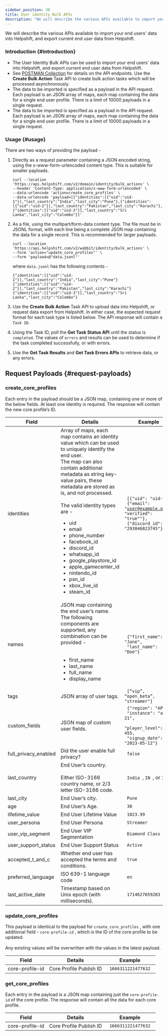 ```yaml
---
sidebar_position: 30
title: User identity Bulk APIs
description: "We will describe the various APIs available to import your end users' data into Helpshift, and export current end user data from Helpshift."
---
```



<Intro>
We will describe the various APIs available to import your end users' data into Helpshift, and export current end user data from Helpshift.
</Intro>

### Introduction {#introduction}

- The User Identity Bulk APIs can be used to import your end users' data into Helpshift, and export current end user data from Helpshift.
- See [POSTMAN Collection](https://www.postman.com/helpshift) for details on the API endpoints. Use the **Create Bulk Action** Task API to create bulk
  action tasks which will be processed asynchronously.
- The data to be imported is specified as a payload in the API request. Each payload is an JSON array of maps, each map containing the data for a
  single end user profile. There is a limit of 10000 payloads in a single request.
- The data to be imported is specified as a payload in the API request. Each payload is an JSON array of maps, each map containing the data for a
  single end user profile. There is a limit of 10000 payloads in a single request.

  
### Usage {#usage}

There are two ways of providing the payload -

1. Directly as a request parameter containing a JSON encoded string, using the x-www-form-urlencoded content type. This is suitable for smaller payloads.
   
   ```text
   curl --location 'https://api.helpshift.com/v2/domain/identity/bulk_actions' \
   --header 'Content-Type: application/x-www-form-urlencoded' \
   --data-urlencode 'action=create_core_profiles' \
   --data-urlencode 'payload=[{"identities":[{"uid":"uid-1"}],"last_country":"India","last_city":"Pune"},{"identities":[{"uid":"uid-2"}],"last_country":"Pakistan","last_city":"Karachi"},
   {"identities":[{"uid":"uid-3"}],"last_country":"Sri Lanka","last_city":"Colombo"}]'
   ```
2. As a file, using the multipart/form-data content type. The file must be in JSONL format, with each line being a complete JSON map containing the data for
   a single record. This is recommended for larger payloads.
   
   ```text
   curl --location 'https://api.helpshift.com/v2/wabbit/identity/bulk_actions' \
   --form 'action="update_core_profiles"' \
   --form 'payload=@"data.jsonl"'
   ```
   where `data.jsonl` has the following contents - 
   ```text
   {"identities":[{"uid":"uid-1"}],"last_country":"India","last_city":"Pune"}
   {"identities":[{"uid":"uid-2"}],"last_country":"Pakistan","last_city":"Karachi"}
   {"identities":[{"uid":"uid-3"}],"last_country":"Sri Lanka","last_city":"Colombo"}
   ```
3. Use the **Create Bulk Action** Task API to upload data into Helpshift, or request data export from Helpshift. In either case, the expected request format for each task type is listed below.
   The API response will contain a `Task ID`.
4. Using the Task ID, poll the **Get Task Status API** until the status is `completed`. The values of `errors` and results can be used to determine if the task completed successfully, or with errors.
5. Use the **Get Task Results** and **Get Task Errors APIs** to retrieve data, or any errors.

## Request Payloads {#request-payloads}


### create_core_profiles

Each entry in the payload should be a JSON map, containing one or more of the below fields. At least one identity is required. The response will contain the new core profile’s ID.

<div className="text-sm compact ">

| Field                 | Details                                                                                                                     | Example                           |
| --------------------- | ----------------------------------------------------------------------------------------------------------------------------------------------------------------------------------------------------------- | --------------------------------- |
| identities            | Array of maps, each map contains an identity value which can be used to uniquely identify the end user. <br /> The map can also contain additional metadata as string key-value pairs, these metadata are stored as is, and not processed. <br /> <br /> The valid identity types are - <br /> <ul><li>uid</li> <li>email</li> <li>phone_number</li> <li>facebook_id</li> <li>discord_id</li> <li>whatsapp_id</li> <li>google_playstore_id</li> <li>apple_gamecenter_id</li> <li>nintendo_id</li> <li>psn_id</li> <li>xbox_live_id</li> <li>steam_id</li> </ul> | <code> [{"uid": "uid-1"}, <br /> {"email": "user@example.org", "verified": "true""}, <br /> {"discord_id": "293846823745"}] </code> |
| names                 | JSON map containing the end user’s name. The following components are supported, any combination can be provided - <br /> <br /> <ul><li>first_name</li> <li>last_name</li> <li>full_name</li> <li>display_name</li> </ul> | <code> {"first_name": "Jane",<br /> "last_name": "Doe"} </code> |
| tags                  | JSON array of user tags. | <code> [“vip”, “open_beta”, "streamer"] </code>  |
| custom_fields         | JSON map of custom user fields.   | <code> {"region": "APAC",<br /> "instance": "apac-21",<br /> "player_level": 455,<br /> "signup_date": "2023-05-12"} </code> |
| full_privacy_enabled  | Did the user enable full privacy? | <code> false </code>   |
| last_country          | End User’s country. <br /><br /> Either ISO-3166 country name, or 2/3 letter ISO-3166 code. | <code> India </code>, <code>IN </code>, or <code>IND</code>  |
| last_city             | End User’s city.                                                                            | <code> Pune </code>                                          |
| age                   | End User’s Age.                                                                             | <code> 30 </code>                                            |
| lifetime_value        | End User Lifetime Value                                                                     | <code> 1023.99 </code>                                       |
| user_persona          | End User Persona                                                                            | <code> Streamer </code>                                      |
| user_vip_segment      | End User VIP Segmentation                                                                   | <code> Diamond Class </code>                                 |
| user_support_status   | End User Support Status                                                                     | <code> Active </code>                                        |
| accepted_t_and_c      | Whether end user has accepted the terms and conditions.                                     | <code> true </code>                                          |
| preferred_language    | ISO 639-1 language code                                                                     | <code> en </code>                                            |
| last_active_date      | Timestamp based on Unix epoch (with milliseconds).                                          | <code> 1714627659283 </code>                                 |

</div>


### update_core_profiles

This payload is identical to the payload for <code>create_core_profiles</code> , with one additional field - <code>core-profile-id</code> , which is the ID of the core profile to be updated.
<br /> <br />
Any existing values will be overwritten with the values in the latest payload.

<div className="text-sm compact ">

| Field                 | Details                                                                             | Example                           |
| --------------------- | ----------------------------------------------------------------------------------- | --------------------------------- |
| core-profile-id       | Core Profile Publish ID                                                             | <code> 1666311221477632 </code>   |

</div>

### get_core_profiles

Each entry in the payload is a JSON map containing just the <code>core-profile-id</code> of the core profile. The response will contain all the data for each core profile.

<div className="text-sm compact ">

| Field                 | Details                                                                             | Example                           |
| --------------------- | ----------------------------------------------------------------------------------- | --------------------------------- |
| core-profile-id       | Core Profile Publish ID                                                             | <code> 1666311221477632 </code>   |


</div>
